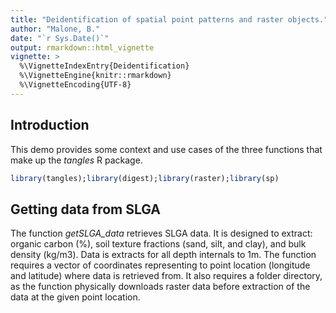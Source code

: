 ---
title: "Deidentification of spatial point patterns and raster objects."
author: "Malone, B."
date: "`r Sys.Date()`"
output: rmarkdown::html_vignette
vignette: >
  %\VignetteIndexEntry{Deidentification}
  %\VignetteEngine{knitr::rmarkdown}
  %\VignetteEncoding{UTF-8}
---

## Introduction
This demo provides some context and use cases of the three functions that make up the *tangles* R package. 


```{r libraries, echo=T, eval= T, message=FALSE, warning= FALSE}
library(tangles);library(digest);library(raster);library(sp)
```


## Getting data from SLGA

The function *getSLGA_data* retrieves SLGA data. It is designed to extract: organic carbon (%), soil texture fractions (sand, silt, and clay), and bulk density (kg/m3). Data is extracts for all depth internals to 1m. The function requires a vector of coordinates representing to point location (longitude and latitude) where data is retrieved from. It also requires a folder directory, as the function physically downloads raster data before extraction of the data at the given point location.




